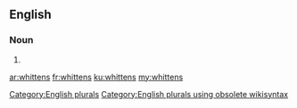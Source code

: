 ==English==

===Noun===
{{head|en}}

# {{plural of|whitten}}

[[Category:English plurals]][[Category:English plurals using obsolete wikisyntax]]

[[ar:whittens]]
[[fr:whittens]]
[[ku:whittens]]
[[my:whittens]]